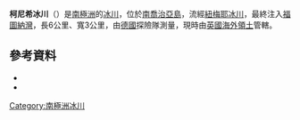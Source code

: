 {{coord|54|10|S|36|48|W|source:GNIS|display=title}}

'''柯尼希冰川'''（{{lang-en|König Glacier}}）是[[南極洲|南極洲]]的[[冰川|冰川]]，位於[[南喬治亞島|南喬治亞島]]，流經[[紐梅耶冰川|紐梅耶冰川]]，最終注入[[福圖納灣|福圖納灣]]，長6公里、寬3公里，由[[德國|德國]]探險隊測量，現時由[[英國海外領土|英國海外領土]]管轄。

==參考資料==
*{{cite gnis | type = antarid | id = 8142| name = König Glacier| accessdate = 2013-05-14}}
*{{usgs-gazetteer|id=8142}}

{{Antarctica-geo-stub}}
[[Category:南極洲冰川|Category:南極洲冰川]]